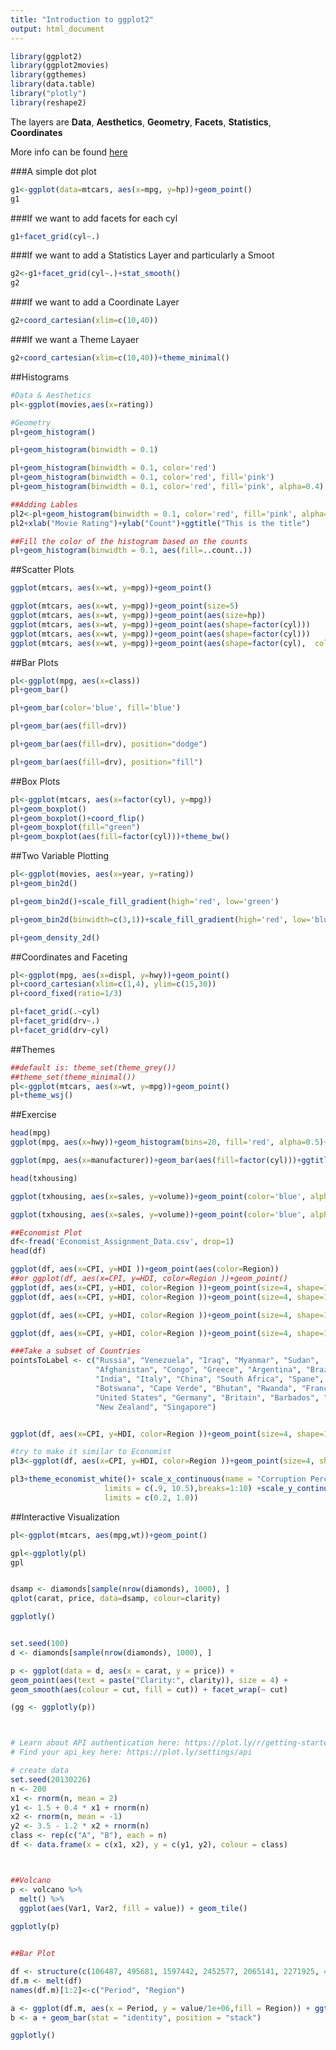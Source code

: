 ---
title: "Introduction to ggplot2"
output: html_document
---


```{r, message=FALSE, warning=FALSE }
library(ggplot2)
library(ggplot2movies)
library(ggthemes)
library(data.table)
library("plotly")
library(reshape2)
```

The layers are **Data**, **Aesthetics**, **Geometry**, **Facets**, **Statistics**, **Coordinates**

More info can be found [here]( https://www.rstudio.com/wp-content/uploads/2015/03/ggplot2-cheatsheet.pdf)

###A simple dot plot

```{r}

g1<-ggplot(data=mtcars, aes(x=mpg, y=hp))+geom_point()
g1
```

###If we want to add facets for each cyl

```{r}
g1+facet_grid(cyl~.)
```


###If we want to add a Statistics Layer and particularly a Smoot

```{r}

g2<-g1+facet_grid(cyl~.)+stat_smooth()
g2
```

###If we want to add a Coordinate Layer

```{r}

g2+coord_cartesian(xlim=c(10,40))
```

###If we want a Theme Layaer

```{r}

g2+coord_cartesian(xlim=c(10,40))+theme_minimal()
```


##Histograms

```{r}
#Data & Aesthetics
pl<-ggplot(movies,aes(x=rating))

#Geometry
pl+geom_histogram()

pl+geom_histogram(binwidth = 0.1)

pl+geom_histogram(binwidth = 0.1, color='red')
pl+geom_histogram(binwidth = 0.1, color='red', fill='pink')
pl+geom_histogram(binwidth = 0.1, color='red', fill='pink', alpha=0.4)

##Adding Lables
pl2<-pl+geom_histogram(binwidth = 0.1, color='red', fill='pink', alpha=0.4)
pl2+xlab("Movie Rating")+ylab("Count")+ggtitle("This is the title")

##Fill the color of the histogram based on the counts
pl+geom_histogram(binwidth = 0.1, aes(fill=..count..))
```

##Scatter Plots

```{r}
ggplot(mtcars, aes(x=wt, y=mpg))+geom_point()

ggplot(mtcars, aes(x=wt, y=mpg))+geom_point(size=5)
ggplot(mtcars, aes(x=wt, y=mpg))+geom_point(aes(size=hp))
ggplot(mtcars, aes(x=wt, y=mpg))+geom_point(aes(shape=factor(cyl)))
ggplot(mtcars, aes(x=wt, y=mpg))+geom_point(aes(shape=factor(cyl)))
ggplot(mtcars, aes(x=wt, y=mpg))+geom_point(aes(shape=factor(cyl),  color=hp), size=4)
```


##Bar Plots

```{r}
pl<-ggplot(mpg, aes(x=class))
pl+geom_bar()

pl+geom_bar(color='blue', fill='blue')

pl+geom_bar(aes(fill=drv))

pl+geom_bar(aes(fill=drv), position="dodge")

pl+geom_bar(aes(fill=drv), position="fill")

```

##Box Plots

```{r}
pl<-ggplot(mtcars, aes(x=factor(cyl), y=mpg))
pl+geom_boxplot()
pl+geom_boxplot()+coord_flip()
pl+geom_boxplot(fill="green")
pl+geom_boxplot(aes(fill=factor(cyl)))+theme_bw()
```


##Two Variable Plotting

```{r}

pl<-ggplot(movies, aes(x=year, y=rating))
pl+geom_bin2d()

pl+geom_bin2d()+scale_fill_gradient(high='red', low='green')

pl+geom_bin2d(binwidth=c(3,1))+scale_fill_gradient(high='red', low='blue')

pl+geom_density_2d()

```


##Coordinates and Faceting

```{r}

pl<-ggplot(mpg, aes(x=displ, y=hwy))+geom_point()
pl+coord_cartesian(xlim=c(1,4), ylim=c(15,30))
pl+coord_fixed(ratio=1/3)

pl+facet_grid(.~cyl)
pl+facet_grid(drv~.)
pl+facet_grid(drv~cyl)
```


##Themes

```{r}
##default is: theme_set(theme_grey())
##theme_set(theme_minimal())
pl<-ggplot(mtcars, aes(x=wt, y=mpg))+geom_point()
pl+theme_wsj()


```


##Exercise

```{r, warning=FALSE }
head(mpg)
ggplot(mpg, aes(x=hwy))+geom_histogram(bins=20, fill='red', alpha=0.5)+ggtitle("Histogram")

ggplot(mpg, aes(x=manufacturer))+geom_bar(aes(fill=factor(cyl)))+ggtitle("Bar Plot of Manufactures by Cyl")

head(txhousing)

ggplot(txhousing, aes(x=sales, y=volume))+geom_point(color='blue', alpha=0.3)+ggtitle("Scatter Plot")

ggplot(txhousing, aes(x=sales, y=volume))+geom_point(color='blue', alpha=0.3)+ggtitle("Scatter Plot")+geom_smooth(color="red")

##Economist Plot
df<-fread('Economist_Assignment_Data.csv', drop=1)
head(df)

ggplot(df, aes(x=CPI, y=HDI ))+geom_point(aes(color=Region))
##or ggplot(df, aes(x=CPI, y=HDI, color=Region ))+geom_point()
ggplot(df, aes(x=CPI, y=HDI, color=Region ))+geom_point(size=4, shape=1)+geom_smooth(aes(group=1))
ggplot(df, aes(x=CPI, y=HDI, color=Region ))+geom_point(size=4, shape=1)+geom_smooth()

ggplot(df, aes(x=CPI, y=HDI, color=Region ))+geom_point(size=4, shape=1)+geom_smooth(aes(group=1), method='lm', formula=y~log(x), se=F, color='red')

ggplot(df, aes(x=CPI, y=HDI, color=Region ))+geom_point(size=4, shape=1)+geom_smooth(aes(group=1), method='lm', formula=y~log(x), se=F, color='red')+geom_text(aes(label=Country))

###Take a subset of Countries
pointsToLabel <- c("Russia", "Venezuela", "Iraq", "Myanmar", "Sudan",
                   "Afghanistan", "Congo", "Greece", "Argentina", "Brazil",
                   "India", "Italy", "China", "South Africa", "Spane",
                   "Botswana", "Cape Verde", "Bhutan", "Rwanda", "France",
                   "United States", "Germany", "Britain", "Barbados", "Norway", "Japan",
                   "New Zealand", "Singapore")


ggplot(df, aes(x=CPI, y=HDI, color=Region ))+geom_point(size=4, shape=1)+geom_smooth(aes(group=1), method='lm', formula=y~log(x), se=F, color='red')+geom_text(aes(label=Country), color="gray20", data = subset(df, Country %in% pointsToLabel),check_overlap = TRUE)+ggtitle("HDI vs CPI")

#try to make it similar to Economist
pl3<-ggplot(df, aes(x=CPI, y=HDI, color=Region ))+geom_point(size=4, shape=1)+geom_smooth(aes(group=1), method='lm', formula=y~log(x), se=F, color='red')+geom_text(aes(label=Country), color="gray20", data = subset(df, Country %in% pointsToLabel),check_overlap = TRUE)

pl3+theme_economist_white()+ scale_x_continuous(name = "Corruption Perceptions Index, 2011 (10=least corrupt)",
                     limits = c(.9, 10.5),breaks=1:10) +scale_y_continuous(name = "Human Development Index, 2011 (1=Best)",
                     limits = c(0.2, 1.0))
```


##Interactive Visualization

```{r}
pl<-ggplot(mtcars, aes(mpg,wt))+geom_point()

gpl<-ggplotly(pl)
gpl


dsamp <- diamonds[sample(nrow(diamonds), 1000), ]
qplot(carat, price, data=dsamp, colour=clarity)

ggplotly()


set.seed(100)
d <- diamonds[sample(nrow(diamonds), 1000), ]

p <- ggplot(data = d, aes(x = carat, y = price)) +
geom_point(aes(text = paste("Clarity:", clarity)), size = 4) +
geom_smooth(aes(colour = cut, fill = cut)) + facet_wrap(~ cut)

(gg <- ggplotly(p))



# Learn about API authentication here: https://plot.ly/r/getting-started
# Find your api_key here: https://plot.ly/settings/api

# create data
set.seed(20130226)
n <- 200
x1 <- rnorm(n, mean = 2)
y1 <- 1.5 + 0.4 * x1 + rnorm(n)
x2 <- rnorm(n, mean = -1)
y2 <- 3.5 - 1.2 * x2 + rnorm(n)
class <- rep(c("A", "B"), each = n)
df <- data.frame(x = c(x1, x2), y = c(y1, y2), colour = class)



##Volcano
p <- volcano %>%
  melt() %>% 
  ggplot(aes(Var1, Var2, fill = value)) + geom_tile()
  
ggplotly(p)


##Bar Plot

df <- structure(c(106487, 495681, 1597442, 2452577, 2065141, 2271925, 4735484, 3555352, 8056040, 4321887, 2463194, 347566, 621147, 1325727, 1123492, 800368, 761550, 1359737, 1073726, 36, 53, 141, 41538, 64759, 124160, 69942, 74862, 323543, 247236, 112059, 16595, 37028, 153249, 427642, 1588178, 2738157, 2795672, 2265696, 11951, 33424, 62469, 74720, 166607, 404044, 426967, 38972, 361888, 1143671, 1516716, 160037, 354804, 996944, 1716374, 1982735, 3615225, 4486806, 3037122, 17, 54, 55, 210, 312, 358, 857, 350, 7368, 8443, 6286, 1750, 7367, 14092, 28954, 80779, 176893, 354939, 446792, 33333, 69911, 53144, 29169, 18005, 11704, 13363, 18028, 46547, 14574, 8954, 2483, 14693, 25467, 25215, 41254, 46237, 98263, 185986), .Dim = c(19, 5), .Dimnames = list(c("1820-30", "1831-40", "1841-50", "1851-60", "1861-70", "1871-80", "1881-90", "1891-00", "1901-10", "1911-20", "1921-30", "1931-40", "1941-50", "1951-60", "1961-70", "1971-80", "1981-90", "1991-00", "2001-06"), c("Europe", "Asia", "Americas", "Africa", "Oceania")))
df.m <- melt(df)
names(df.m)[1:2]<-c("Period", "Region")

a <- ggplot(df.m, aes(x = Period, y = value/1e+06,fill = Region)) + ggtitle("Migration to the United States by Source Region (1820-2006), In Millions")
b <- a + geom_bar(stat = "identity", position = "stack")

ggplotly()

```

